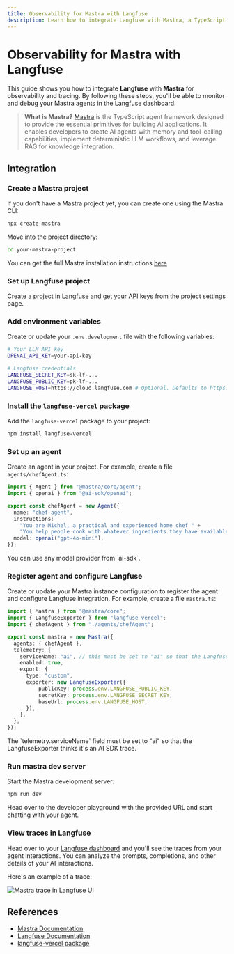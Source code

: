 ```yaml
---
title: Observability for Mastra with Langfuse
description: Learn how to integrate Langfuse with Mastra, a TypeScript agent framework, to monitor, debug, and analyze your AI applications.
---
```


#  Observability for Mastra with Langfuse

This guide shows you how to integrate **Langfuse** with **Mastra** for observability and tracing. By following these steps, you'll be able to monitor and debug your Mastra agents in the Langfuse dashboard.

> **What is Mastra?** [Mastra](https://mastra.ai) is the TypeScript agent framework designed to provide the essential primitives for building AI applications. It enables developers to create AI agents with memory and tool-calling capabilities, implement deterministic LLM workflows, and leverage RAG for knowledge integration.

## Integration

<Steps>

  ### Create a Mastra project
  If you don't have a Mastra project yet, you can create one using the Mastra CLI:

  ```bash
  npx create-mastra
  ```

  Move into the project directory:

  ```bash
  cd your-mastra-project
  ```

  You can get the full Mastra installation instructions [here](https://mastra.ai/docs/getting-started/installation)

  ### Set up Langfuse project
  Create a project in [Langfuse](https://cloud.langfuse.com) and get your API keys from the project settings page.


  ### Add environment variables
  Create or update your `.env.development` file with the following variables:

  ```bash
  # Your LLM API key
  OPENAI_API_KEY=your-api-key

  # Langfuse credentials
  LANGFUSE_SECRET_KEY=sk-lf-...
  LANGFUSE_PUBLIC_KEY=pk-lf-...
  LANGFUSE_HOST=https://cloud.langfuse.com # Optional. Defaults to https://cloud.langfuse.com
  ```

  ### Install the `langfuse-vercel` package
  Add the `langfuse-vercel` package to your project:

  ```bash
  npm install langfuse-vercel
  ```

  ### Set up an agent
  Create an agent in your project. For example, create a file `agents/chefAgent.ts`:

  ```typescript
  import { Agent } from "@mastra/core/agent";
  import { openai } from "@ai-sdk/openai";

  export const chefAgent = new Agent({
    name: "chef-agent",
    instructions:
      "You are Michel, a practical and experienced home chef " +
      "You help people cook with whatever ingredients they have available.",
    model: openai("gpt-4o-mini"),
  });
  ```

  <Callout type="info">
  You can use any model provider from `ai-sdk`.
  </Callout>


  ### Register agent and configure Langfuse
  Create or update your Mastra instance configuration to register the agent and configure Langfuse integration. For example, create a file `mastra.ts`:

  ```typescript
  import { Mastra } from "@mastra/core";
  import { LangfuseExporter } from "langfuse-vercel";
  import { chefAgent } from "./agents/chefAgent";

  export const mastra = new Mastra({
    agents: { chefAgent },
    telemetry: {
      serviceName: "ai", // this must be set to "ai" so that the LangfuseExporter thinks it's an AI SDK trace
      enabled: true,
      export: {
        type: "custom",
        exporter: new LangfuseExporter({
            publicKey: process.env.LANGFUSE_PUBLIC_KEY,
            secretKey: process.env.LANGFUSE_SECRET_KEY,
            baseUrl: process.env.LANGFUSE_HOST,
        }),
      },
    },
  });
  ```

  <Callout type="info">
    The `telemetry.serviceName` field must be set to "ai" so that the LangfuseExporter thinks it's an AI SDK trace.
  </Callout>

  ### Run mastra dev server
  Start the Mastra development server:

  ```bash
  npm run dev
  ```

  Head over to the developer playground with the provided URL and start chatting with your agent.


  ### View traces in Langfuse
  Head over to your [Langfuse dashboard](https://cloud.langfuse.com) and you'll see the traces from your agent interactions. You can analyze the prompts, completions, and other details of your AI interactions.

  Here's an example of a trace:

  ![Mastra trace in Langfuse UI](/images/docs/langfuse-mastra-trace.png)

</Steps>

## References

- [Mastra Documentation](https://mastra.ai/docs)
- [Langfuse Documentation](https://langfuse.com/docs)
- [langfuse-vercel package](https://www.npmjs.com/package/langfuse-vercel)

